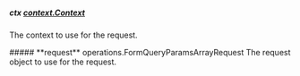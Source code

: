 
##### **ctx** [context.Context](https://pkg.go.dev/context#Context)
The context to use for the request.

<Collapsible>
    ##### **request** operations.FormQueryParamsArrayRequest
    The request object to use for the request.
    <Collapsible.Break/>
    <FormQueryParamsArrayRequest/>
</Collapsible>

